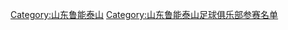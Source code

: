 {{Football squad with logo
| name      = 1997年济南泰山将军名单
| bgcolor   = #FFFFFF
| textcolor = #FF0000
| bordercolor=#FF0000
| teamname  = 济南泰山将军
| seasontitle=[[1997年中国足球甲A联赛|<span style="color:#FF0000;">1997年</span>]][[中国足球甲级A组联赛|<span style="color:#FF0000;">甲A联赛</span>]]第六名
| teamlogo  = <!--不是使用在条目中的非自由版权图像，根据[[Wikipedia:合理使用]]，不能在非条目名字空间展示：
ive Mesh.png
-->
| p1=[[王军 (足球守门员)|王军]]
| p2=[[邵延杰]]
| p3=[[张海涛 (1970年)|张海涛]]
| p4=[[吴刚 (足球运动员)|吴刚]]
| p5=[[舒畅 (足球运动员)|舒畅]]
| p6=[[李明 (1975年)|李明]]
| p7=[[唐晓程]]
| p8=[[李霄鹏]]
| p9=[[刘越 (足球运动员)|刘越]]
| p10=[[宿茂臻]]
| p11=[[邢锐]]
| p12=[[孙新铭]]
| p13=
| p14=[[李波 (足球运动员)|李波]]
| p15=[[孙晓东]]
| p16=[[冯建国]]
| p17=[[胡波]]
| p18=[[于远伟]]
| p19=[[姜勇]]
| p20=[[宋毓明]]
| p21=[[王超 (1975年)|王超]]
| p22=[[张蓬生]]
| p23=
| p24=[[李斌 (足球运动员)|李斌]]
| p25=[[李青山]]
| p26=[[王健]]
| p27=[[戴振鹏]]
| p28=[[高尧]]
| manager=[[殷铁生]]
}}<noinclude>
{{DEFAULTSORT:Shandong Jinan Taishan F.C. Squad 1997}}
[[Category:山东鲁能泰山]]
[[Category:山东鲁能泰山足球俱乐部参赛名单]]
</noinclude>